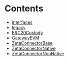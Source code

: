 

# Contents
- [interfaces](/src/pages/developers/architecture/protocol/contracts/evm/interfaces)
- [legacy](/src/pages/developers/architecture/protocol/contracts/evm/legacy)
- [ERC20Custody](ERC20Custody.sol/contract.ERC20Custody.mdx)
- [GatewayEVM](GatewayEVM.sol/contract.GatewayEVM.mdx)
- [ZetaConnectorBase](ZetaConnectorBase.sol/abstract.ZetaConnectorBase.mdx)
- [ZetaConnectorNative](ZetaConnectorNative.sol/contract.ZetaConnectorNative.mdx)
- [ZetaConnectorNonNative](ZetaConnectorNonNative.sol/contract.ZetaConnectorNonNative.mdx)
